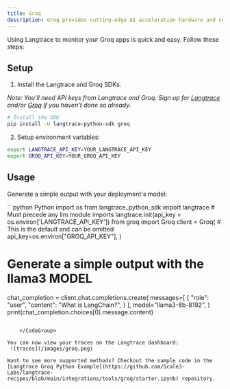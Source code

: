 ```yaml
---
title: Groq
description: Groq provides cutting-edge AI acceleration hardware and software solutions designed to maximize the performance and efficiency of machine learning and AI workloads. Their innovative technology enables rapid processing speeds and scalability, making it ideal for complex data-intensive applications. Groq's products are tailored to deliver high performance with low latency, catering to enterprises seeking advanced AI capabilities.
---
```


Using Langtrace to monitor your Groq apps is quick and easy. Follow these steps:

## Setup

1. Install the Langtrace and Groq SDKs.

*Note: You'll need API keys from Langtrace and Groq. Sign up for [Langtrace](https://langtrace.ai) and/or [Groq](https://groq.com/) if you haven't done so already.*

```bash Python
# Install the SDK
pip install -U langtrace-python-sdk groq
```

2. Setup environment variables:

```bash Shell
export LANGTRACE_API_KEY=YOUR_LANGTRACE_API_KEY
export GROQ_API_KEY=YOUR_GROQ_API_KEY
```

## Usage

Generate a simple output with your deployment's model:

<CodeGroup>
  ```python Python
  import os
from langtrace_python_sdk import langtrace # Must precede any llm module imports
langtrace.init(api_key = os.environ['LANGTRACE_API_KEY'])
from groq import Groq
client = Groq(
    # This is the default and can be omitted
    api_key=os.environ["GROQ_API_KEY"],
)

# Generate a simple output with the llama3 MODEL
chat_completion = client.chat.completions.create(
    messages=[
        {
            "role": "user",
            "content": "What is LangChain?",
        }
    ],
    model="llama3-8b-8192",
)
print(chat_completion.choices[0].message.content)
```

    </CodeGroup>

You can now view your traces on the Langtrace dashboard:
 ![traces](/images/groq.png)

Want to see more supported methods? Checkout the sample code in the [Langtrace Groq Python Example](https://github.com/Scale3-Labs/langtrace-recipes/blob/main/integrations/tools/groq/starter.ipynb) repository.
